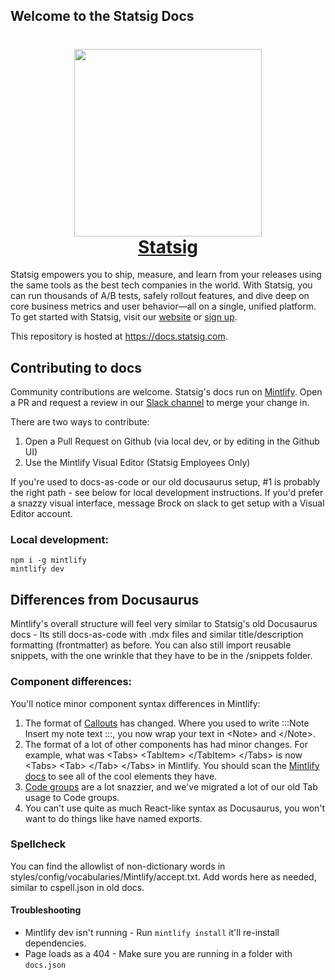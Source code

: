## Welcome to the Statsig Docs

<h1 align="center">
	<a href="https://statsig.com/?ref=gh_docs">
		<img width="300px" src="/images/Statsig_Favicon_Dark.png" />
	</a>
    <div />
	<a href="https://statsig.com/?ref=gh_docs">Statsig</a>
</h1>

Statsig empowers you to ship, measure, and learn from your releases using the same tools as the best tech companies in the world. With Statsig, you can run thousands of A/B tests, safely rollout features, and dive deep on core business metrics and user behavior—all on a single, unified platform. To get started with Statsig, visit our [website](https://statsig.com?ref=gh_docs) or [sign up](https://console.statsig.com/sign_up?ref=gh_docs).

This repository is hosted at https://docs.statsig.com. 

## Contributing to docs

Community contributions are welcome. Statsig's docs run on [Mintlify](https://www.mintlify.com/). Open a PR and request a review in our [Slack channel](https://statsig.com/slack) to merge your change in.

There are two ways to contribute: 
1. Open a Pull Request on Github (via local dev, or by editing in the Github UI)
2. Use the Mintlify Visual Editor (Statsig Employees Only)

If you're used to docs-as-code or our old docusaurus setup, #1 is probably the right path - see below for local development instructions. If you'd prefer a snazzy visual interface, message Brock on slack to get setup with a Visual Editor account. 

### Local development:

```
npm i -g mintlify
mintlify dev
```

## Differences from Docusaurus

Mintlify's overall structure will feel very similar to Statsig's old Docusaurus docs - Its still docs-as-code with .mdx files and similar title/description formatting (frontmatter) as before. You can also still import reusable snippets, with the one wrinkle that they have to be in the /snippets folder. 

### Component differences: 
You'll notice minor component syntax differences in Mintlify:
1. The format of [Callouts](https://www.mintlify.com/docs/components/callouts#callouts) has changed. Where you used to write :::Note Insert my note text :::, you now wrap your text in \<Note\> and \</Note\>.
2. The format of a lot of other components has had minor changes. For example, what was \<Tabs\> \<TabItem\> \</TabItem\> \</Tabs\> is now \<Tabs\> \<Tab\> \</Tab\> \</Tabs\> in Mintlify. You should scan the [Mintlify docs](https://www.mintlify.com/docs) to see all of the cool elements they have.
3. [Code groups](https://www.mintlify.com/docs/components/code-groups) are a lot snazzier, and we've migrated a lot of our old Tab usage to Code groups.
4. You can't use quite as much React-like syntax as Docusaurus, you won't want to do things like have named exports.

### Spellcheck

You can find the allowlist of non-dictionary words in styles/config/vocabularies/Mintlify/accept.txt. Add words here as needed, similar to cspell.json in old docs.

#### Troubleshooting

- Mintlify dev isn't running - Run `mintlify install` it'll re-install dependencies.
- Page loads as a 404 - Make sure you are running in a folder with `docs.json`

